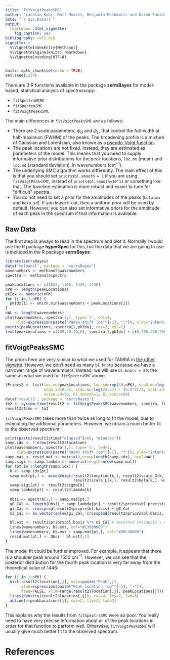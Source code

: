```yaml
---
title: "fitVoigtPeaksSMC"
author: "Lachlan Kuhr, Matt Moores, Benjamin Moskowitz and Karen Faulds"
date: "`r Sys.Date()`"
output:
  rmarkdown::html_vignette:
    fig_caption: yes
bibliography: refs.bib
vignette: >
  %\VignetteIndexEntry{Methanol}
  %\VignetteEngine{knitr::rmarkdown}
  %\VignetteEncoding{UTF-8}
---
```


```r
knitr::opts_chunk$set(echo = TRUE)
set.seed(1234)
```

There are 3 R functions available in the package **serrsBayes** for model-based, statistical analysis of spectroscopy:

 * ``fitSpectraMCMC``
 * ``fitSpectraSMC``
 * ``fitVoigtPeaksSMC``

The main differences in ``fitVoigtPeaksSMC`` are as follows:

 * There are 2 scale parameters, $\psi_G$ and $\psi_L$, that control the full-width at half-maximum (FWHM) of the peaks. The broadening profile is a mixture of Gaussian and Lorentzian, also known as a [pseudo-Voigt function](https://en.wikipedia.org/wiki/Voigt_profile#Numeric_approximations).
 * The peak locations are not fixed. Instead, they are estimated as parameters of the model. This means that you need to supply informative prior distributions for the peak locations, ``loc.mu`` (mean) and ``loc.sd`` (standard deviation), in wavenumbers $\left(\mathrm{cm}^{-1}\right)$.
 * The underlying SMC algorithm works differently. The main effect of this is that you should set ``priors$bl.smooth = 1`` if you are using ``fitVoigtPeaksSMC``, instead of ``priors$bl.smooth=10^11`` or something like that. The baseline estimation is more robust and easier to tune for "difficult" spectra.
 * You do not need to set a prior for the amplitudes of the peaks (``beta.mu`` and ``beta.sd``). If you leave it out, then a uniform prior will be used by default. However, you can also set informative priors for the amplitude of each peak in the spectrum if that information is available.

## Raw Data

The first step is always to read in the spectrum and plot it. Normally I would use the R package **hyperSpec** for this, but the data that we are going to use is included in the R package **serrsBayes**:
```r
library(serrsBayes)
data("methanol", package = "serrsBayes")
wavenumbers <- methanol$wavenumbers
spectra <- methanol$spectra

peakLocations <- c(1033, 1106, 1149, 1448)
nPK <- length(peakLocations)
pkIdx <- numeric(nPK)
for (i in 1:nPK) {
  pkIdx[i] <- which.min(wavenumbers < peakLocations[i])
}
nWL <- length(wavenumbers)
plot(wavenumbers, spectra[1,], type='l', col=4,
     xlab=expression(paste("Raman shift (cm"^{-1}, ")")), ylab="Intensity (a.u.)", main="Observed Raman spectrum for methanol")
points(peakLocations, spectra[1,pkIdx], cex=2, col=2)
text(peakLocations + c(100,20,40,0), spectra[1,pkIdx] + c(0,700,400,700), labels=peakLocations)
```

## fitVoigtPeaksSMC

The priors here are very similar to what we used for TAMRA in [the other vignette](https://mooresm.github.io/serrsBayes/articles/Introduction.html). However, we don't need as many ``bl.knots`` because we have a narrower range of wavenumbers. Instead, we will use ``bl.knots = 50``, the same as what we used for ``fitSpectraSMC`` above.
```r
lPriors2 <- list(loc.mu=peakLocations, loc.sd=rep(50,nPK), scaG.mu=log(16.47) - (0.34^2)/2,
                 scaG.sd=0.34, scaL.mu=log(25.27) - (0.4^2)/2, scaL.sd=0.4, noise.nu=5,
                 noise.sd=50, bl.smooth=1, bl.knots=50)
data("result2", package = "serrsBayes")
tm2 <- system.time(result2 <- fitVoigtPeaksSMC(wavenumbers, spectra, lPriors2, npart=3000))
result2$time <- tm2
```

``fitVoigtPeaksSMC`` takes more than twice as long to fit the model, due to estimating the additional parameters. However, we obtain a much better fit to the observed spectrum:

```r
print(paste(result2$time["elapsed"]/60, "minutes"))
samp.idx <- 1:nrow(result2$location)
plot(wavenumbers, spectra[1,], type='l', lwd=3,
     xlab=expression(paste("Raman shift (cm"^{-1}, ")")), ylab="Intensity (a.u.)", main="Fitted model with Voigt peaks")
samp.mat <- resid.mat <- matrix(0,nrow=length(samp.idx), ncol=nWL)
samp.sigi <- samp.lambda <- numeric(length=nrow(samp.mat))
for (pt in 1:length(samp.idx)) {
  k <- samp.idx[pt]
  samp.mat[pt,] <- mixedVoigt(result2$location[k,], result2$scale_G[k,],
                              result2$scale_L[k,], result2$beta[k,], wavenumbers)
  samp.sigi[pt] <- result2$sigma[k]
  samp.lambda[pt] <- result2$lambda[k]
  
  Obsi <- spectra[1,] - samp.mat[pt,]
  g0_Cal <- length(Obsi) * samp.lambda[pt] * result2$priors$bl.precision
  gi_Cal <- crossprod(result2$priors$bl.basis) + g0_Cal
  mi_Cal <- as.vector(solve(gi_Cal, crossprod(result2$priors$bl.basis, Obsi)))

  bl.est <- result2$priors$bl.basis %*% mi_Cal # smoothed residuals = estimated basline
  lines(wavenumbers, bl.est, col="#C3000009")
  lines(wavenumbers, bl.est + samp.mat[pt,], col="#00C30009")
  resid.mat[pt,] <- Obsi - bl.est[,1]
}
```

The model fit could be further improved. For example, it appears that there is a shoulder peak around 1550 cm$^{-1}$. However, we can see that the posterior distribution for the fourth peak location is very far away from the theoretical value of 1448:

```r
for (j in 1:nPK) {
  hist(result2$location[,j], main=paste("Peak",j),
       xlab=expression(paste("Peak location (cm"^{-1}, ")")),
       freq=FALSE, xlim=range(result2$location[,j], peakLocations[j]))
  lines(density(result2$location[,j]), col=4, lty=2, lwd=3)
  abline(v=peakLocations[j], col=2, lty=3, lwd=3)
}
```

This explains why the results from ``fitSpectraSMC`` were so poor. You really need to have very precise information about all of the peak locations in order for that function to perform well. Otherwise, ``fitVoigtPeaksSMC`` will usually give much better fit to the observed spectrum.

# References
